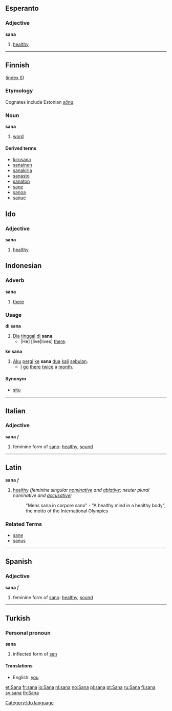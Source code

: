 == Esperanto ==

===Adjective===
'''sana'''

# [[healthy]]

----
== Finnish ==
([[Wiktionary:Finnish_index_s|index S]])

===Etymology===
Cognates include Estonian ''[[sõna]]''.

=== Noun ===
'''sana'''

#[[word]]

====Derived terms====
*[[kirosana]]
*[[sanainen]]
*[[sanakirja]]
*[[sanasto]]
*[[sanaton]]
*[[sane]]
*[[sanoa]]
*[[sanue]]

==Ido==
[[Category:Ido language]]
===Adjective===
'''sana'''

# [[healthy]]

== Indonesian ==
=== Adverb ===
'''sana'''

# [[there]]

=== Usage ===
'''di sana'''
# [[Dia]] [[tinggal]] [[di]] '''sana'''.
#* [He] [live|lives] [[there]].

'''ke sana'''
# [[aku|Aku]] [[pergi]] [[ke]] '''sana''' [[dua]] [[kali]] [[bulan|sebulan]].
#* [[I]] [[go]] [[there]] [[twice]] a [[month]].

==== Synonym ====
* [[situ]]

----
==Italian==
===Adjective===
'''sana''' ''f''

# feminine form of [[sano]]: [[healthy]], [[sound]]

----
==Latin==
'''sana''' ''f''

# [[healthy]] ''(feminine singular [[nominative]] and [[ablative]]; neuter plural nominative and [[accusative]])''
#: "Mens sana in corpore sano" - "A healthy mind in a healthy body", the motto of the International Olympics

===Related Terms===
*[[sane]]
*[[sanus]]


----
==Spanish==
===Adjective===
'''sana''' ''f''

# feminine form of [[sano]]: [[healthy]], [[sound]]

-----
== Turkish ==
=== Personal pronoun ===
'''sana'''

#inflected form of [[sen]]

====Translations====
*English: [[you]]

[[et:Sana]]
[[fr:sana]]
[[io:Sana]]
[[nl:sana]]
[[no:Sana]]
[[pl:sana]]
[[pt:Sana]]
[[ru:Sana]]
[[fi:sana]]
[[sv:sana]]
[[th:Sana]]